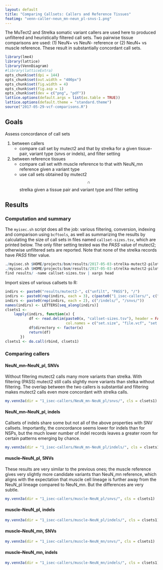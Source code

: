 ```yaml
---
layout: default
title: "Comparing Callsets: Callers and Reference Tissues"
featimg: "venn-caller-neun_mn-neun_pl-snvs-1.png"
---
```


The MuTect2 and Strelka somatic variant callers are used here to produced unfiltered and heuristically filtered call sets.  Two pairwise tissue comparisons are used: (1) NeuN+ vs NeuN- reference or (2) NeuN+ vs muscle reference.  These result in substantially concordant call sets.

```r
library(lme4)
library(lattice)
library(VennDiagram)
#library(latticeExtra)
opts_chunk$set(dpi = 144)
opts_chunk$set(out.width = "400px")
opts_chunk$set(fig.width = 4)
opts_chunk$set(fig.asp = 1)
opts_chunk$set(dev = c("png", "pdf"))
lattice.options(default.args = list(as.table = TRUE))
lattice.options(default.theme = "standard.theme")
source("2017-05-29-vcf-comparisons.R")
```

## Goals

Assess concordance of call sets

1. between callers
   * compare call set by mutect2 and that by strelka for a given tissue-pair, variant type (snvs or indels), and filter setting
1. between reference tissues
   * compare call set with muscle reference to that with NeuN_mn reference given a variant type
   * use call sets obtained by mutect2 $$\cap$$ strelka given a tissue pair and variant type and filter setting

## Results

### Computation and summary

The `myisec.sh` script does all the job: various filtering, conversion, indexing and comparison using `bcftools`, as well as summarizing the results by calculating the size of call sets in files named `callset-sizes.tsv`, which are printed below.  The only filter setting tested was the *PASS* value of mutect2; otherwise unfiltered sets are reported.  Note that none of the strelka records have *PASS* filter value.

```r
./myisec.sh $HOME/projects/bsm/results/2017-05-03-strelka-mutect2-pilot/32MB
./myisec.sh $HOME/projects/bsm/results/2017-05-03-strelka-mutect2-pilot/32MB PASS
find results/ -name callset-sizes.tsv | xargs head
```

Import sizes of various callsets to R:

```r
indirs <- paste0("results/mutect2-", c("unfilt", "PASS"), "/")
indirs <- paste0(rep(indirs, each = 3), c(paste0("1_isec-callers/", c("muscle-NeuN_pl", "NeuN_mn-NeuN_pl", "muscle-NeuN_mn"))))
indirs <- paste0(rep(indirs, each = 2), c("/indels/", "/snvs/"))
names(indirs) <- LETTERS[seq_along(indirs)]
clsets1 <-
    lapply(indirs, function(x) {
           df <- read.delim(paste0(x, "callset-sizes.tsv"), header = FALSE,
                            col.names = c("set.size", "file.vcf", "set.operator", "set.operand"))
           df$directory <- factor(x)
           return(df)
       })
clsets1 <- do.call(rbind, clsets1)
```

### Comparing callers

#### NeuN_mn--NeuN_pl, SNVs

Without filtering mutect2 calls many more variants than strelka.  With filtering (PASS) mutect2 still calls slightly more variants than stelka without filtering.  The overlap between the two callers is substantial and filtering makes mutect2 calls even more concordant with strelka calls.

```r
my.venn3a(dir = "1_isec-callers/NeuN_mn-NeuN_pl/snvs/", cls = clsets1)
```

#### NeuN_mn--NeuN_pl, indels

Callsets of indels share some but not all of the above properties with SNV callsets.  Importantly, the concordance seems lower for indels than for NSPs, but the much lower number of indel records leaves a greater room for certain patterns emerging by chance.

```r
my.venn3a(dir = "1_isec-callers/NeuN_mn-NeuN_pl/indels/", cls = clsets1)
```


#### muscle--NeuN_pl, SNVs

These results are very similar to the previous ones; the muscle reference gives very slightly more candidate variants than NeuN_mn reference, which aligns with the expectation that muscle cell lineage is further away from the NeuN_pl lineage compared to NeuN_mn.  But the differences are very subtle.

```r
my.venn3a(dir = "1_isec-callers/muscle-NeuN_pl/snvs/", cls = clsets1)
```

#### muscle--NeuN_pl, indels

```r
my.venn3a(dir = "1_isec-callers/muscle-NeuN_pl/indels/", cls = clsets1)
```

#### muscle--NeuN_mn, SNVs

```r
my.venn3a(dir = "1_isec-callers/muscle-NeuN_mn/snvs/", cls = clsets1)
```

#### muscle--NeuN_mn, indels

```r
my.venn3a(dir = "1_isec-callers/muscle-NeuN_mn/indels/", cls = clsets1)
```
